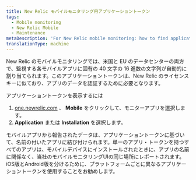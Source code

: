 ```yaml
---
title: New Relic モバイルモニタリング用アプリケーショントークン
tags:
  - Mobile monitoring
  - New Relic Mobile
  - Maintenance
metaDescription: 'For New Relic mobile monitoring: how to find application token (aka the mobile license key).'
translationType: machine
---
```


New Relic のモバイルモニタリングでは、米国と EU のデータセンターの両方で、監視する各モバイルアプリに固有の 40 文字の 16 進数の文字列が自動的に割り当てられます。このアプリケーショントークンは、New Relic のライセンスキーに似ており、アプリのデータを認証するために必要となります。

アプリケーショントークンを表示するには

1. [one.newrelic.com](https://one.newrelic.com/) 、 **Mobile** をクリックして、モニターアプリを選択します。
2. **Application** または **Installation** を選択します。

<Callout variant="tip">
  モバイルアプリから報告されたデータは、アプリケーショントークンに基づいて、名前の付いたアプリに結び付けられます。単一のアプリ・トークンを持つすべてのアプリは、モバイルデバイスにインストールされたときに、アプリの名前に関係なく、当社のモバイルモニタリングUIの同じ場所にレポートされます。iOS版とAndroid版を分けるために、プラットフォームごとに異なるアプリケーショントークンを使用することをお勧めします。
</Callout>